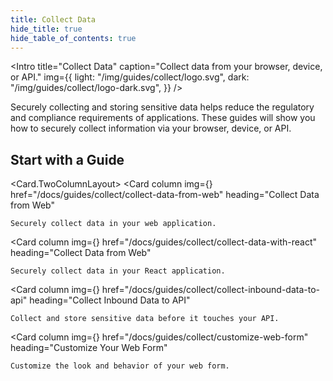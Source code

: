 ```yaml
---
title: Collect Data
hide_title: true
hide_table_of_contents: true
---
```



<Intro
  title="Collect Data"
  caption="Collect data from your browser, device, or API."
  img={{
    light: "/img/guides/collect/logo.svg",
    dark: "/img/guides/collect/logo-dark.svg",
  }}
/>

Securely collecting and storing sensitive data helps reduce the regulatory and compliance requirements of applications. These guides will show you how to securely collect information via your browser, device, or API.

## Start with a Guide

<Card.TwoColumnLayout>
  <Card
    column
    img={<Collect />}
    href="/docs/guides/collect/collect-data-from-web"
    heading="Collect Data from Web"
  >
    Securely collect data in your web application.
  </Card>

  <Card
    column
    img={<Collect />}
    href="/docs/guides/collect/collect-data-with-react"
    heading="Collect Data from Web"
  >
    Securely collect data in your React application.
  </Card>

  <Card
    column
    img={<Collect />}
    href="/docs/guides/collect/collect-inbound-data-to-api"
    heading="Collect Inbound Data to API"
  >
    Collect and store sensitive data before it touches your API.
  </Card>

  <Card
    column
    img={<Collect />}
    href="/docs/guides/collect/customize-web-form"
    heading="Customize Your Web Form"
  >
    Customize the look and behavior of your web form.
  </Card>
</Card.TwoColumnLayout>
